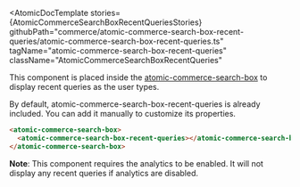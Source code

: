

<Meta of={AtomicCommerceSearchBoxRecentQueriesStories} />

<AtomicDocTemplate
  stories={AtomicCommerceSearchBoxRecentQueriesStories}
  githubPath="commerce/atomic-commerce-search-box-recent-queries/atomic-commerce-search-box-recent-queries.ts"
  tagName="atomic-commerce-search-box-recent-queries"
  className="AtomicCommerceSearchBoxRecentQueries"
>

This component is placed inside the [atomic-commerce-search-box](/docs/atomic-commerce-search-box--docs) to display recent queries as the user types.

By default, atomic-commerce-search-box-recent-queries is already included.
You can add it manually to customize its properties.
```html
<atomic-commerce-search-box>
  <atomic-commerce-search-box-recent-queries></atomic-commerce-search-box-recent-queries>
</atomic-commerce-search-box>
```

**Note**: This component requires the analytics to be enabled. It will not display any recent queries if analytics are disabled.

</AtomicDocTemplate>
